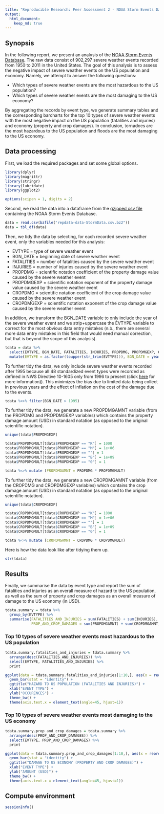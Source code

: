 ```yaml
---
title: "Reproducible Research: Peer Assessment 2 - NOAA Storm Events Data Analysis"
output:
  html_document:
    keep_md: true
---
```


## Synopsis

In the following report, we present an analysis of the [NOAA Storm Events Database](https://www.ncdc.noaa.gov/stormevents/). The raw data consist of 902,297 severe weather events recorded from 1950 to 2011 in the United States. The goal of this analysis is to assess the negative impact of severe weather events on the US population and economy. Namely, we attempt to answer the following questions:

- Which types of severe weather events are the most hazardous to the US population?
- Which types of severe weather events are the most damaging to the US economy?

By aggregating the records by event type, we generate summary tables and the corresponding barcharts for the top 10 types of severe weather events with the most negative impact on the US population (fatalities and injuries) and economy (property and crop damages). In conclusion, tornadoes are the most hazardous to the US population and floods are the most damaging to the US economy.

## Data processing

First, we load the required packages and set some global options.

```r
library(dplyr)
library(magrittr)
library(stringr)
library(lubridate)
library(ggplot2)

options(scipen = 1, digits = 2)
```

Second, we read the data into a dataframe from the [gzipped csv file](https://d396qusza40orc.cloudfront.net/repdata%2Fdata%2FStormData.csv.bz2) containing the NOAA Storm Events Database.

```r
data = read.csv(bzfile("repdata-data-StormData.csv.bz2"))
data = tbl_df(data)
```

Then, we tidy the data by selecting, for each recorded severe weather event, only the variables needed for this analysis:

- EVTYPE = type of severe weather event
- BGN_DATE = beginning date of severe weather event
- FATALITIES = number of fatalities caused by the severe weather event
- INJURIES = number of injuries caused by the severe weather event
- PROPDMG = scientific notation coefficient of the property damage value caused by the severe weather event
- PROPDMGEXP = scientific notation exponent of the property damage value caused by the severe weather event
- CROPDMG = scientific notation coefficient of the crop damage value caused by the severe weather event
- CROPDMGEXP = scientific notation exponent of the crop damage value caused by the severe weather event

In addition, we transform the BGN_DATE variable to only include the year of the severe weather event and we strip+uppercase the EVTYPE variable to correct for the most obvious data entry mistakes (n.b., there are several more data entry mistakes in this field that would need manual correction, but that is beyond the scope of this analysis).

```r
tdata = data %>%
  select(EVTYPE, BGN_DATE, FATALITIES, INJURIES, PROPDMG, PROPDMGEXP, CROPDMG, CROPDMGEXP) %>%
  mutate(EVTYPE = as.factor(toupper(str_trim(EVTYPE))), BGN_DATE = year(mdy_hms(BGN_DATE)))
```

To further tidy the data, we only include severe weather events recorded after 1995 because all 48 standardized event types were recorded as defined in NWS Directive 10-1605 only from 1996 to present (click [here](http://www.ncdc.noaa.gov/stormevents/details.jsp) for more information)). This minimizes the bias due to limited data being collect in previous years and the effect of inflation on the cost of the damage due to the events.

```r
tdata %<>% filter(BGN_DATE > 1995)
```

To further tidy the data, we generate a new PROPDMGAMNT variable (from the PROPDMG and PROPDMGEXP variables) which contains the property damage amount (USD) in standard notation (as opposed to the original scientific notation).

```r
unique(tdata$PROPDMGEXP)

tdata$PROPDMGMULT[tdata$PROPDMGEXP == "K"] = 1000
tdata$PROPDMGMULT[tdata$PROPDMGEXP == "M"] = 1e+06
tdata$PROPDMGMULT[tdata$PROPDMGEXP == ""] = 1
tdata$PROPDMGMULT[tdata$PROPDMGEXP == "B"] = 1e+09
tdata$PROPDMGMULT[tdata$PROPDMGEXP == "0"] = 1

tdata %<>% mutate (PROPDMGAMNT = PROPDMG * PROPDMGMULT)
```

To further tidy the data, we generate a new CROPDMGAMNT variable (from the CROPDMG and CROPDMGEXP variables) which contains the crop damage amount (USD) in standard notation (as opposed to the original scientific notation).

```r
unique(tdata$CROPDMGEXP)

tdata$CROPDMGMULT[tdata$CROPDMGEXP == "K"] = 1000
tdata$CROPDMGMULT[tdata$CROPDMGEXP == "M"] = 1e+06
tdata$CROPDMGMULT[tdata$CROPDMGEXP == ""] = 1
tdata$CROPDMGMULT[tdata$CROPDMGEXP == "B"] = 1e+09
tdata$CROPDMGMULT[tdata$CROPDMGEXP == "0"] = 1

tdata %<>% mutate (CROPDMGAMNT = CROPDMG * CROPDMGMULT)
```

Here is how the data look like after tidying them up.

```r
str(tdata)
```

## Results

Finally, we summarise the data by event type and report the sum of fatalities and injuries as an overall measure of hazard to the US population, as well as the sum of property and crop damages as an overall measure of damage to the US economy (in USD).

```r
tdata.summary = tdata %>%
  group_by(EVTYPE) %>%
  summarise(FATALITIES_AND_INJURIES = sum(FATALITIES) + sum(INJURIES),
            PROP_AND_CROP_DAMAGES = sum(PROPDMGAMNT) + sum(CROPDMGAMNT))
```

### Top 10 types of severe weather events most hazardous to the US population

```r
tdata.summary.fatalities_and_injuries = tdata.summary %>%
  arrange(desc(FATALITIES_AND_INJURIES)) %>%
  select(EVTYPE, FATALITIES_AND_INJURIES) %>%
  print

ggplot(data = tdata.summary.fatalities_and_injuries[1:10,], aes(x = reorder(EVTYPE, -FATALITIES_AND_INJURIES), y = FATALITIES_AND_INJURIES)) +
  geom_bar(stat = "identity") +
  ggtitle("HAZARD TO US POPULATION (FATALITIES AND INJURIES)") +
  xlab("EVENT TYPE") +
  ylab("OCCURENCES") +
  theme_bw() +
  theme(axis.text.x = element_text(angle=45, hjust=1))
```

### Top 10 types of severe weather events most damaging to the US economy

```r
tdata.summary.prop_and_crop_damages = tdata.summary %>%
  arrange(desc(PROP_AND_CROP_DAMAGES)) %>%
  select(EVTYPE, PROP_AND_CROP_DAMAGES) %>%
  print

ggplot(data = tdata.summary.prop_and_crop_damages[1:10,], aes(x = reorder(EVTYPE, -PROP_AND_CROP_DAMAGES), y = PROP_AND_CROP_DAMAGES)) +
  geom_bar(stat = "identity") +
  ggtitle("DAMAGE TO US ECONOMY (PROPERTY AND CROP DAMAGES)") +
  xlab("EVENT TYPE") +
  ylab("AMOUNT (USD)") +
  theme_bw() +
  theme(axis.text.x = element_text(angle=45, hjust=1))
```

## Compute environment

```r
sessionInfo()
```